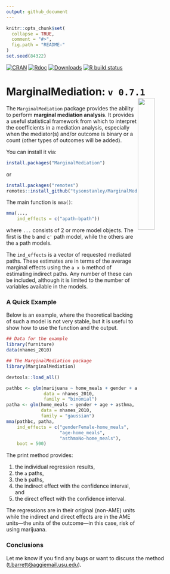 ```yaml
---
output: github_document
---
```


<!-- README.md is generated from README.Rmd. Please edit that file -->

```r
knitr::opts_chunk$set(
  collapse = TRUE,
  comment = "#>",
  fig.path = "README-"
)
set.seed(84322)
```


<!-- badges: start -->
  
[![CRAN](https://www.r-pkg.org/badges/version/MarginalMediation)](https://www.r-pkg.org/badges/version/MarginalMediation)
[![Rdoc](http://www.rdocumentation.org/badges/version/MarginalMediation)](http://www.rdocumentation.org/packages/MarginalMediation)
[![Downloads](http://cranlogs.r-pkg.org/badges/grand-total/MarginalMediation)](https://cranlogs.r-pkg.org/badges/grand-total/MarginalMediation)
[![R build status](https://github.com/TysonStanley/MarginalMediation/workflows/R-CMD-check/badge.svg)](https://github.com/TysonStanley/MarginalMediation/actions)
  
<!-- badges: end -->



# MarginalMediation: `v 0.7.1`  <img src="man/figures/mma_hex.jpg" align="right" width="30%" height="30%"/>

The `MarginalMediation` package provides the ability to perform **marginal mediation analysis**. It provides a useful statistical framework from which to interpret the coefficients in a mediation analysis, especially when the mediator(s) and/or outcome is binary or a count (other types of outcomes will be added).

You can install it via:
```r
install.packages("MarginalMediation")
```
or
```r
install.packages("remotes")
remotes::install_github("tysonstanley/MarginalMediation")
```

The main function is `mma()`:
```r
mma(...,
    ind_effects = c("apath-bpath"))
```
where `...` consists of 2 or more model objects. The first is the `b` and `c'` path model, while the others are the `a` path models.

The `ind_effects` is a vector of requested mediated paths. These estimates are in terms of the average marginal effects using the `a x b` method of estimating indirect paths. Any number of these can be included, although it is limited to the number of variables available in the models.

### A Quick Example

Below is an example, where the theoretical backing of such a model is not very stable, but it is useful to show how to use the function and the output.

```r
## Data for the example
library(furniture)
data(nhanes_2010)
```


```r
## The MarginalMediation package
library(MarginalMediation)
```
```r
devtools::load_all()
```

```r
pathbc <- glm(marijuana ~ home_meals + gender + age + asthma, 
              data = nhanes_2010, 
              family = "binomial")
patha <- glm(home_meals ~ gender + age + asthma,
             data = nhanes_2010, 
             family = "gaussian")
mma(pathbc, patha,
    ind_effects = c("genderFemale-home_meals",
                    "age-home_meals",
                    "asthmaNo-home_meals"),
    boot = 500)
```

The print method provides:

1. the individual regression results,
2. the `a` paths, 
3. the `b` paths, 
4. the indirect effect with the confidence interval, and
5. the direct effect with the confidence interval. 

The regressions are in their original (non-AME) units while the indirect and direct effects are in the AME units---the units of the outcome---in this case, risk of using marijuana.

### Conclusions

Let me know if you find any bugs or want to discuss the method (<t.barrett@aggiemail.usu.edu>).


